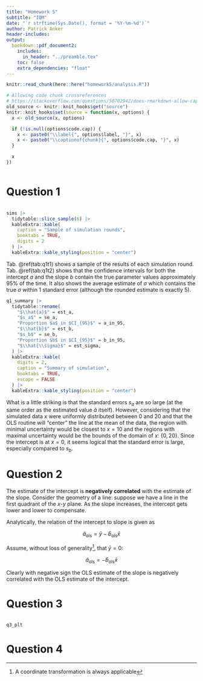 ```yaml
---
title: "Homework 5"
subtitle: "IQM"
date: "`r strftime(Sys.Date(), format = '%Y-%m-%d')`"
author: Patrick Anker
header-includes:
output: 
  bookdown::pdf_document2:
    includes:
      in_header: "../preamble.tex"
    toc: false
    extra_dependencies: "float"
---
```


```r
knitr::read_chunk(here::here("homework5/analysis.R"))

# Allowing code chunk crossreferences
# https://stackoverflow.com/questions/50702942/does-rmarkdown-allow-captions-and-references-for-code-chunks
old_source <- knitr::knit_hooks$get("source")
knitr::knit_hooks$set(source = function(x, options) {
  x <- old_source(x, options)

  if (!is.null(options$code.cap)) {
    x <- paste0("\\label{", options$label, "}", x)
    x <- paste0("\\captionof{chunk}{", options$code.cap, "}", x)
  }

  x
})
```

```r
```

# Question 1 {-}

```r
```

```r
sims |>
  tidytable::slice_sample(6) |>
  kableExtra::kable(
    caption = "Sample of simulation rounds",
    booktabs = TRUE,
    digits = 2
  ) |>
  kableExtra::kable_styling(position = "center")
```

Tab. \@ref(tab:q1t1) shows a sample of the results of each simulation round. Tab. \@ref(tab:q1t2) shows that the confidence intervals for both the intercept $a$ and the slope $b$ contain the true parameter values approximately 95% of the time. It also shows the average estimate of $\sigma$ which contains the true $\sigma$ within 1 standard error (although the rounded estimate is exactly 5).

```r
q1_summary |>
  tidytable::rename(
    "$\\hat{a}$" = est_a,
    "$s_a$" = se_a,
    "Proportion $a$ in $CI_{95}$" = a_in_95,
    "$\\hat{b}$" = est_b,
    "$s_b$" = se_b,
    "Proportion $b$ in $CI_{95}$" = b_in_95,
    "$\\hat{\\sigma}$" = est_sigma,
  ) |>
  kableExtra::kable(
    digits = 2,
    caption = "Summary of simulation",
    booktabs = TRUE,
    escape = FALSE
  ) |>
  kableExtra::kable_styling(position = "center")
```

What is a little striking is that the standard errors $s_a$ are so large (at the same order as the estimated value $\hat{a}$ itself). However, considering that the simulated data $x$ were uniformly distributed between 0 and 20 and that the OLS routine will "center" the line at the mean of the data, the region with minimal uncertainty would be closest to $x=10$ and the regions with maximal uncertainty would be the bounds of the domain of $x$: $\{0, 20\}$. Since the intercept is at $x=0$, it seems logical that the standard error is large, especially compared to $s_b$.

# Question 2 {-}

The estimate of the intercept is **negatively correlated** with the estimate of the slope. Consider the geometry of a line: suppose we have a line in the first quadrant of the $x$-$y$ plane. As the slope increases, the intercept gets lower and lower to compensate.

Analytically, the relation of the intercept to slope is given as

$$
\hat{a}_{\mathrm{ols}} = \bar{y} - \hat{b}_{\mathrm{ols}}\bar{x}
$$

Assume, without loss of generality^[A coordinate transformation is always applicable], that $\bar{y}=0$:

$$
\hat{a}_{\mathrm{ols}} = -\hat{b}_{\mathrm{ols}}\bar{x}
$$

Clearly with negative sign the OLS estimate of the slope is negatively correlated with the OLS estimate of the intercept.

# Question 3 {-}

```r
```

```r
q3_plt
```


# Question 4 {-}
